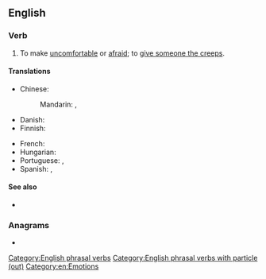 ==English==

===Verb===
{{en-verb|*}}

# {{lb|en|informal|transitive}} To make [[uncomfortable]] or [[afraid]]; to [[give someone the creeps]].
#: {{uxi|en|That janitor who's always talking about blood '''creeps me out'''.}}

====Translations====
{{trans-top|make uncomfortable}}
* Chinese:
*: Mandarin: {{t|cmn|[[讓]]……[[毛骨悚然]]}}, {{t|cmn|[[让]]……[[毛骨悚然]]|tr=ràng... máogǔsǒngrán}}
* Danish: {{t-needed|da}}
* Finnish: {{t+|fi|pelottaa}}
{{trans-mid}}
* French: {{t+|fr|flipper}}
* Hungarian: {{t|hu|[[borsódzik]] [[tőle]] [[a]] [[háta]]}}
* Portuguese: {{t+|pt|arrepiar}}, {{t+|pt|assustar}}
* Spanish: {{t+|es|asustar}}, {{t+|es|dar}} {{l|es|escalofríos}}
{{trans-bottom}}

====See also====
* {{l|en|weird out}}

===Anagrams===
* {{anagrams|en|a=ceeoprtu|outcreep}}

[[Category:English phrasal verbs]]
[[Category:English phrasal verbs with particle (out)]]
[[Category:en:Emotions]]